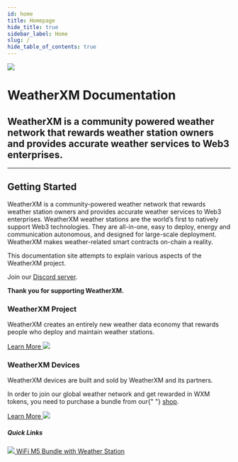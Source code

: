 ```yaml
---
id: home
title: Homepage
hide_title: true
sidebar_label: Home
slug: /
hide_table_of_contents: true
---
```



<div class="row">
  <div class="col col--8">
    <img src={useBaseUrl("img/home/wxm-banner.svg")} />
  </div>
  <div class="col col--8 marginTop">
    <h1>WeatherXM Documentation</h1>
    <h2 className="subtitle">
      WeatherXM is a community powered weather network that rewards weather
      station owners and provides accurate weather services to Web3 enterprises.
    </h2>
  </div>
</div>

<hr />

## Getting Started

WeatherXM is a community-powered weather network that rewards weather station owners and provides accurate weather services to Web3 enterprises.
WeatherXM weather stations are the world’s first to natively support Web3 technologies. They are all-in-one, easy to deploy, energy and communication autonomous, and designed for large-scale deployment.
WeatherXM makes weather-related smart contracts on-chain a reality.

This documentation site attempts to explain various aspects of the WeatherXM project.

Join our [Discord server](https://weatherxm.com/discord).

**Thank you for supporting WeatherXM.**

<div class="row marginTop">
  <div class="col">
    <h3>WeatherXM Project</h3>
    <p>
      WeatherXM creates an entirely new weather data economy that rewards
      people who deploy and maintain weather stations.
    </p>
    <a href="/project">
      Learn More
      <img className="arrow-right" src={useBaseUrl("img/icons/arrow-right.svg")} />
    </a>
  </div>
  <div class="col">
    <h3>WeatherXM Devices</h3>
    <p>WeatherXM devices are built and sold by WeatherXM and its partners.</p>
    <p>
      In order to join our global weather network and get rewarded in WXM
      tokens, you need to purchase a bundle from our{" "}
      <a href="https://weatherxm.com/">shop</a>.
    </p>
    <a href="/wxm-devices">
      Learn More
      <img className="arrow-right" src={useBaseUrl("img/icons/arrow-right.svg")} />
    </a>
    <h5 class="quick-links">Quick Links</h5>
    <a className="block" href="/wxm-devices/wifi-m5-bundle/">
      <img className="readmeIcon" src={useBaseUrl("img/icons/readme.svg")} />
      WiFi M5 Bundle with Weather Station
    </a>
  </div>
</div>
